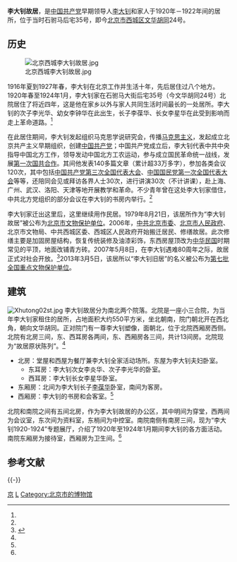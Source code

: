 {{Coord|39.9046857|116.3660491|type:landmark_region:CN-11_source:GoogleMaps|display=title}}
{{文物保护单位
| 级别 = 全国
| Cat = 北京全国重点文物保护单位
| 省区市 = 北京市
| 图片 = [[File:Xhutong01st.jpg|250px]]<br><small>李大钊故居大门</small>
| 名称 = 李大钊旧居
| 编号 = 7-1616
| 分类 = 近现代重要史迹及代表性建筑
| 时代 = 1920年－1924年
| 所在 = {{CHN}}[[北京市|北京市]][[西城区|西城区]]
| 登录 = 2013年
}}

'''李大钊故居'''，是[[中国共产党|中国共产党]]早期领导人[[李大钊|李大钊]]和家人于1920年－1922年间的居所，位于当时石驸马后宅35号，即今[[北京市|北京市]][[西城区|西城区]][[文华胡同|文华胡同]]24号。

==历史==
[[File:北京西城李大钊故居.jpg|thumb]]

1916年夏到1927年春，李大钊在北京工作并生活十年，先后居住过八个地方。1920年春至1924年1月，李大钊家在石驸马大街后宅35号（今文华胡同24号）北院居住了将近四年，这是他在家乡以外与家人共同生活时间最长的一处居所。李大钊的次子李光华、幼女李钟华在此出生，长子李葆华、长女李星华在此受到影响而走上革命道路。<ref name=xhw/>

在此居住期间，李大钊发起组织马克思学说研究会，传播[[马克思主义|马克思主义]]，发起成立北京共产主义早期组织，创建[[中国共产党|中国共产党]]；中国共产党成立后，李大钊代表中共中央指导中国北方工作，领导发动中国北方工农运动，参与成立国民革命统一战线，发展[[第一次国共合作|第一次国共合作]]。其间他发表140多篇文章（累计超33万多字），参加各类会议120次，其中包括[[中国共产党第三次全国代表大会|中国共产党第三次全国代表大会]]、[[中国国民党第一次全国代表大会|中国国民党第一次全国代表大会]]等等，还陪同会见或拜访各界人士30次，进行讲演30次（不计讲课），赴上海、广州、武汉、洛阳、天津等地开展教学和革命。不少青年曾在这处李大钊家借住，中共北方党组织的部分会议在李大钊的书房内举行。<ref name=xhw/>

李大钊家迁出这里后，这里继续用作民居。1979年8月21日，该居所作为“李大钊故居”被公布为[[北京市文物保护单位|北京市文物保护单位]]。2006年，[[中共北京市委|中共北京市委]]、[[北京市人民政府|北京市人民政府]]、北京市文物局、中共西城区委、西城区人民政府开始搬迁居民、修缮故居。此次修缮主要是加固房屋结构，恢复传统装修及油漆彩饰，东西房屋顶改为[[中华民国|中华民国]]时期常见的平顶，地面改铺青方砖。2007年5月8日，在李大钊遇难80周年之际，故居正式对社会开放。<ref name=xhw>{{Cite web |url=http://www.he.xinhuanet.com/zhuanti/2013-09/04/c_117226699.htm |title=李大钊故居，新华网，2013-09-04 |access-date=2014-09-15 |archive-date=2014-09-15 |archive-url=https://web.archive.org/web/20140915141356/http://www.he.xinhuanet.com/zhuanti/2013-09/04/c_117226699.htm |dead-url=no }}</ref>2013年3月5日，该居所以“李大钊旧居”的名义被公布为[[第七批全国重点文物保护单位|第七批全国重点文物保护单位]]。

==建筑==
[[File:Xhutong02st.jpg|thumb]]
李大钊故居分为南北两个院落。北院是一座小三合院，为当年李大钊家租住的居所，占地面积大约550平方米，坐北朝南，院门朝北开在西北角，朝向文华胡同。正对院门有一尊李大钊塑像，面朝北，位于北院西厢房西侧。北院有北房三间，东、西耳房各两间，东、西厢房各三间，共计13间房。北院现为“故居原状陈列”。<ref name=xhw/>
*北房：堂屋和西屋为餐厅兼李大钊全家活动场所。东屋为李大钊夫妇卧室。
**东耳房：李大钊次女李炎华、次子李光华的卧室。
**西耳房：李大钊长女李星华卧室。
*东厢房：北间为李大钊长子[[李葆华|李葆华]]卧室，南间为客房。
*西厢房：李大钊的书房和会客室。<ref name=xhw/>

北院和南院之间有五间北房，作为李大钊故居的办公区，其中明间为穿堂，西两间为会议室，东次间为资料室，东梢间为中控室。南院南侧有南房三间，现为“李大钊1920-1924”专题展厅，介绍了1920年至1924年1月期间李大钊的各方面活动。南院东厢房为接待室，西厢房为卫生间。<ref name=xhw/>

==参考文献==
{{reflist}}
{{commonscat|Li Dazhao Museum (Beijing)}}

{{-}}
{{北京全国重点文物保护单位}}
{{北京市全国爱国主义教育示范基地}}

[[Category:李大钊故居|京]]
[[Category:北京名人故居|L]]
[[Category:北京市的博物馆|Category:北京市的博物馆]]